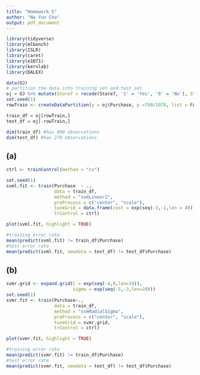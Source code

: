 ```yaml
---
title: "Homework 5"
author: "Na Yun Cho"
output: pdf_document
---
```

```r
library(tidyverse)
library(mlbench)
library(ISLR)
library(caret)
library(e1071)
library(kernlab)
library(DALEX)
```

```r
data(OJ)
# partition the data into training set and test set 
oj = OJ %>% mutate(Store7 = recode(Store7, '1' = 'Yes', '0' = 'No'), Store7 = as.numeric(Store7))
set.seed(1)
rowTrain <- createDataPartition(y = oj$Purchase, p =799/1070, list = FALSE)

train_df = oj[rowTrain,]
test_df = oj[-rowTrain,]

dim(train_df) #has 800 observations
dim(test_df) #has 270 observations
```

## (a)
```r
ctrl <- trainControl(method = "cv")

set.seed(1)
svml.fit <- train(Purchase  ~ ., 
                  data = train_df, 
                  method = "svmLinear2",
                  preProcess = c("center", "scale"),
                  tuneGrid = data.frame(cost = exp(seq(-3,-1,len = 40))),
                  trControl = ctrl)

plot(svml.fit, highlight = TRUE)

#training error rate 
mean(predict(svml.fit) != train_df$Purchase)
#test error rate
mean(predict(svml.fit, newdata = test_df) != test_df$Purchase)
```


## (b)
```r
svmr.grid <- expand.grid(C = exp(seq(-4,0,len=10)),
                         sigma = exp(seq(-5,-3,len=20)))
set.seed(1)             
svmr.fit <- train(Purchase~., 
                  data = train_df,
                  method = "svmRadialSigma",
                  preProcess = c("center", "scale"),
                  tuneGrid = svmr.grid,
                  trControl = ctrl)

plot(svmr.fit, highlight = TRUE)

#training error rate
mean(predict(svmr.fit) != train_df$Purchase)
#test error rate 
mean(predict(svmr.fit, newdata = test_df) != test_df$Purchase)
```





